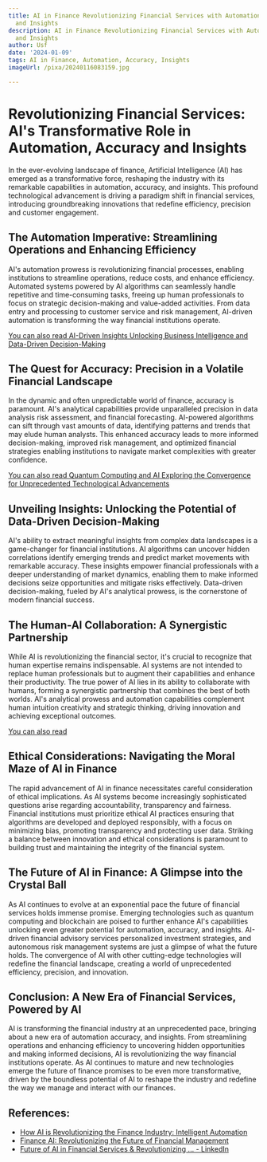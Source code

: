 ```yaml
---
title: AI in Finance Revolutionizing Financial Services with Automation, Accuracy,
  and Insights
description: AI in Finance Revolutionizing Financial Services with Automation, Accuracy,
  and Insights
author: Usf
date: '2024-01-09'
tags: AI in Finance, Automation, Accuracy, Insights
imageUrl: /pixa/20240116083159.jpg

---
```

# Revolutionizing Financial Services: AI's Transformative Role in Automation, Accuracy and Insights

In the ever-evolving landscape of  finance, Artificial Intelligence  (AI) has emerged as a transformative force, reshaping the industry with its remarkable capabilities  in automation, accuracy, and insights. This profound technological advancement is driving  a paradigm shift in financial services, introducing groundbreaking innovations that redefine  efficiency, precision  and customer engagement.

## The  Automation Imperative: Streamlining Operations and Enhancing  Efficiency

AI's automation prowess is revolutionizing  financial processes,  enabling  institutions to streamline operations, reduce costs, and enhance efficiency. Automated systems powered by  AI algorithms can seamlessly handle repetitive and time-consuming tasks, freeing up human professionals to focus on strategic decision-making and value-added activities. From data  entry and processing to customer service and risk management, AI-driven automation is transforming the way financial institutions operate.

[You can also read AI-Driven Insights Unlocking Business  Intelligence and Data-Driven Decision-Making](AI-Driven%20Insights%20Unlocking%20Business%20Intelligence%20and%20Data-Driven%20Decision-Making)


## The Quest for Accuracy:  Precision in a Volatile Financial Landscape

In the dynamic and often  unpredictable world of finance, accuracy is paramount. AI's  analytical capabilities provide unparalleled precision in data analysis  risk assessment, and financial forecasting. AI-powered algorithms can sift through vast amounts of data,  identifying patterns and trends that may elude human analysts. This enhanced accuracy leads to more informed decision-making,  improved risk management, and optimized financial strategies enabling institutions to navigate market complexities  with greater confidence.

[You can also read Quantum Computing and AI Exploring the Convergence for Unprecedented Technological  Advancements](Quantum%20Computing%20and%20AI%20Exploring%20the%20Convergence%20for%20Unprecedented%20Technological%20Advancements)


## Unveiling Insights: Unlocking the  Potential of Data-Driven Decision-Making

AI's ability to extract meaningful insights from complex data  landscapes is a game-changer for financial institutions. AI algorithms can  uncover  hidden correlations identify emerging trends and predict market movements with remarkable accuracy. These insights empower financial professionals with a  deeper understanding of  market dynamics, enabling  them  to make informed decisions seize  opportunities and mitigate risks effectively. Data-driven decision-making, fueled by  AI's analytical prowess, is the cornerstone of modern financial success.

## The Human-AI Collaboration: A Synergistic Partnership

While AI is revolutionizing the financial sector, it's crucial to recognize that  human expertise remains indispensable. AI  systems are not intended to replace  human professionals but to augment their  capabilities and enhance their productivity. The true power of AI lies in its ability to collaborate with humans, forming a synergistic partnership that combines the best of  both worlds. AI's analytical prowess and automation capabilities complement  human intuition creativity and strategic  thinking, driving innovation and achieving  exceptional  outcomes.

[You can also read ]()


## Ethical Considerations: Navigating the Moral Maze of AI  in Finance

The rapid advancement of AI in finance necessitates careful consideration of ethical implications. As AI systems become increasingly sophisticated questions arise regarding accountability,  transparency and fairness. Financial institutions must prioritize ethical AI practices ensuring that  algorithms are developed and deployed responsibly,  with a focus on minimizing bias, promoting transparency and protecting user data. Striking a balance between innovation and  ethical considerations is  paramount to building trust and maintaining the  integrity of  the financial system.

## The Future of AI in Finance: A Glimpse into the Crystal Ball

As AI continues to  evolve at an  exponential pace the future of financial services holds immense promise. Emerging technologies such as quantum  computing and blockchain are  poised to further enhance AI's capabilities unlocking even greater potential for automation, accuracy, and insights. AI-driven financial advisory  services personalized investment strategies, and autonomous risk management systems are just a glimpse of what the  future holds. The convergence of AI with other cutting-edge technologies will redefine the  financial  landscape, creating a world of unprecedented efficiency, precision, and innovation.

## Conclusion: A New  Era of Financial  Services, Powered  by AI

AI is transforming the financial industry at an unprecedented pace,  bringing about a new era of automation accuracy, and insights. From streamlining operations and enhancing efficiency to uncovering  hidden opportunities and making informed decisions, AI is  revolutionizing the way financial institutions operate. As AI continues to mature and new technologies emerge the future  of finance promises  to be even more transformative, driven by the boundless potential of AI to reshape the industry and redefine the way we manage and interact  with our finances.

## References:
- [How AI is Revolutionizing the Finance Industry: Intelligent Automation](https://www.wsiworld.com/blog/how-ai-is-revolutionizing-the-finance-industry-intelligent-automation)
- [Finance AI: Revolutionizing the Future of Financial Management](https://tipalti.com/financial-operations-hub/finance-ai/)
- [Future of AI in Financial Services & Revolutionizing ... - LinkedIn](https://www.linkedin.com/pulse/future-ai-financial-services-revolutionizing-ai-powered-jha)
